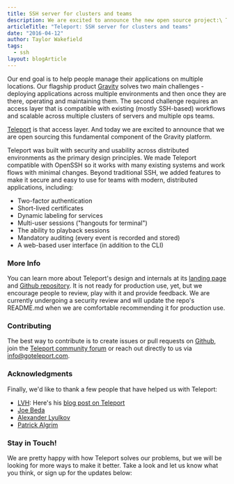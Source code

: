 ```yaml
---
title: SSH server for clusters and teams
description: We are excited to announce the new open source project:\ Teleport, which in some cases can be a modern replacement for OpenSSH.
articleTitle: "Teleport: SSH server for clusters and teams"
date: "2016-04-12"
author: Taylor Wakefield
tags:
  - ssh
layout: blogArticle
---
```



Our end goal is to help people manage their applications on
multiple locations. Our flagship product
[Gravity](https://goteleport.com/) solves two main challenges -
deploying applications across multiple environments and then once they are
there, operating and maintaining them. The second challenge requires an access
layer that is compatible with existing (mostly SSH-based) workflows and
scalable across multiple clusters of servers and multiple ops teams.

[Teleport](https://goteleport.com/) is that access layer. And today we are excited to announce
that we are open sourcing this fundamental component of the Gravity platform.

Teleport was built with security and usability across distributed environments
as the primary design principles. We made Teleport compatible with OpenSSH so
it works with many existing systems and work flows with minimal changes. Beyond
traditional SSH, we added features to make it secure and easy to use for teams
with modern, distributed applications, including:

- Two-factor authentication
- Short-lived certificates
- Dynamic labeling for services
- Multi-user sessions ("hangouts for terminal")
- The ability to playback sessions
- Mandatory auditing (every event is recorded and stored)
- A web-based user interface (in addition to the CLI)

### More Info

You can learn more about Teleport's design and internals at its [landing
page](https://goteleport.com/) and [Github
repository](https://github.com/gravitational/teleport). It is not ready for
production use, yet, but we encourage people to review, play with it and
provide feedback. We are currently undergoing a security review and will update
the repo's README.md when we are comfortable recommending it for production
use.

<EmailSubscribeViolet />

### Contributing

The best way to contribute is to create issues or pull requests on
[Github](https://github.com/gravitational/teleport), join the
[Teleport community forum](https://github.com/gravitational/teleport/discussions) or reach out directly to us via
[info@goteleport.com](mailto:info@goteleport.com).

### Acknowledgments

Finally, we'd like to thank a few people that have helped us with Teleport:

- [LVH](https://www.lvh.io/): Here's his [blog post on Teleport](https://www.lvh.io/posts/introducing-teleport/)
- [Joe Beda](https://www.eightypercent.net/)
- [Alexander Lyulkov](https://www.linkedin.com/in/alexander-lyulkov-64241487)
- [Patrick Algrim](http://www.algrim.co/)

### Stay in Touch!

We are pretty happy with how Teleport solves our problems, but we will be
looking for more ways to make it better. Take a look and let us know what you
think, or sign up for the updates below:
